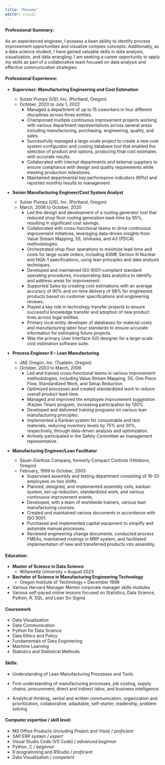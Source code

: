 ```yaml
---
title: "Resume"
editor: visual
---
```


#### Professional Summary:

As an experienced engineer, I possess a keen ability to identify process improvement opportunities and visualize complex concepts. Additionally, as a data science student, I have gained valuable skills in data analysis, visualization, and data wrangling. I am seeking a career opportunity to apply my skills as part of a collaborative team focused on data analysis and effective communication strategies.

#### **Professional Experience:**

-   **Supervisor: Manufacturing Engineering and Cost Estimation**

    -   Sulzer Pumps (US), Inc. (Portland, Oregon)
    -   October, 2020 to July 1, 2022
        -   Managed a department of up to 15 coworkers in four different disciplines across three entities.
        -   Championed multiple continuous improvement projects working with various department representatives across several areas including manufacturing, purchasing, engineering, quality, and sales.
        -   Successfully managed a large-scale project to create a new cost system configurator and costing database tool that enabled the selection of product and options, producing final cost estimates with accurate results.
        -   Collaborated with internal departments and external suppliers to ensure compliance with design and quality requirements while meeting production milestones.
        -   Maintained departmental key performance indicators (KPIs) and reported monthly results to management.

-   **Senior Manufacturing Engineer/Cost System Analyst**

    -   Sulzer Pumps (US), Inc. (Portland, Oregon)
    -   March, 2006 to October, 2020
        -   Led the design and development of a routing generator tool that reduced shop floor routing generation lead-time by 95%, resulting in significant cost savings.
        -   Collaborated with cross-functional teams to drive continuous improvement initiatives, leveraging data-driven insights from Value Stream Mapping, 5S, Ishikawa, and A3 (PDCA) methodologies.
        -   Orchestrated shop floor operations to minimize lead-time and costs for large-scale orders, including ASME Section III Nuclear and NQA-1 specifications, using lean principles and data analysis techniques.
        -   Developed and maintained ISO 9001-compliant standard operating procedures, incorporating data analytics to identify and address areas for improvement.
        -   Supported Sales by creating cost estimations with an average accuracy of 90% and on-time delivery of 98% for engineered products based on customer specifications and engineering reviews.
        -   Played a key role in technology transfer projects to ensure successful knowledge transfer and adoption of new product lines across legal entities.
        -   Primary local entity developer of databases for material costs and manufacturing labor hour standards to ensure accurate information for estimating future projects.
        -   Was the primary User Interface (UI) designer for a large-scale cost estimation software suite.

-   **Process Engineer II -- Lean Manufacturing**

    -   JAE Oregon, Inc. (Tualatin, Oregon)
    -   October, 2003 to March, 2006
        -   Led and trained cross-functional teams in various improvement methodologies, including Value Stream Mapping, 5S, One Piece Flow, Standardized Work, and Setup Reduction.
        -   Optimized processes and created standardized work to reduce overall product lead-time.
        -   Managed and improved the employee improvement suggestion (Kaizen Teian) program, increasing participation by 130%.
        -   Developed and delivered training programs on various lean manufacturing principles.
        -   Implemented a Kanban system for consumable and test materials, reducing inventory levels by 75% and 30%, respectively, through data-driven analysis and optimization.
        -   Actively participated in the Safety Committee as management representative.

-   **Manufacturing Engineer/Lean Facilitator**

    -   Sauer-Danfoss Company, formerly Compact Controls (Hillsboro, Oregon)
    -   February, 1999 to October, 2003
        -   Supervised assembly and testing department consisting of 16-20 employees on two shifts.
        -   Planned, designed, and implemented assembly cells, kanban system, set-up reduction, standardized work, and various continuous improvement events.
        -   Developed, with a team of worldwide trainers, various lean manufacturing courses.
        -   Created and maintained various documents in accordance with ISO 9001.
        -   Purchased and implemented capital equipment to simplify and automate manual processes.
        -   Reviewed engineering change documents, conducted process FMEAs, maintained routings in MRP system, and facilitated implementation of new and transferred products into assembly.

#### Education:

-   **Master of Science in Data Science**
    -   Willamette University • August 2023
-   **Bachelor of Science in Manufacturing Engineering Technology**
    -   Oregon Institute of Technology • December 1998
-   Various Harvard Manager Mentor corporate manager skills modules
-   Various self-paced online lessons focused on Statistics, Data Science, Python, R, SQL, and Lean Six Sigma

#### Coursework

-   Data Visualization
-   Data Communication
-   Python for Data Science
-   Data Ethics and Policy
-   Fundamentals of Data Engineering
-   Machine Learning
-   Statistics and Statistical Methods

#### Skills:

-   Understanding of Lean Manufacturing Processes and Tools.

-   Firm understanding of manufacturing processes, job costing, supply chains, procurement, direct and indirect labor, and business intelligence.

-   Analytical thinking, verbal and written communication, organization and prioritization, collaborative, adaptable, self-starter, leadership, problem solving.

#### Computer expertise / skill level:

-   MS Office Products (including Project and Visio) / *proficient*
-   SAP ERP system / *expert*
-   Visual Studio Code (VS Code) / *advanced beginner*
-   Python, C / *beginner*
-   R programming and RStudio / *proficient*
-   Data Visualization / *competent*
